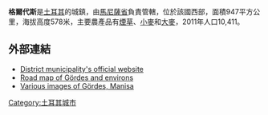 '''格爾代斯'''是[[土耳其|土耳其]]的城鎮，由[[馬尼薩省|馬尼薩省]]負責管轄，位於該國西部，面積947平方公里，海拔高度578米，主要農產品有[[煙草|煙草]]、[[小麥|小麥]]和[[大麥|大麥]]，2011年人口10,411。

==外部連結==
* [http://www.gordes.bel.tr/ District municipality's official website] {{Wayback|url=http://www.gordes.bel.tr/ |date=20060203192416 }} {{tr icon}}
* [https://web.archive.org/web/20070207021743/http://www.bayar.edu.tr/manisa/ManisaHaritasi.jpg Road map of Gördes and environs]
* [http://wowturkey.com/forum/viewtopic.php?t=30427 Various images of Gördes, Manisa] {{Wayback|url=http://wowturkey.com/forum/viewtopic.php?t=30427 |date=20160303205825 }}

{{coord|38|55|58|N|28|17|25|E|display=title|region:TR_type:city}}

{{Turkey-geo-stub}}
[[Category:土耳其城市|Category:土耳其城市]]